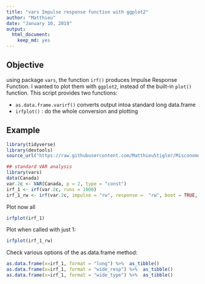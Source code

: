 ```yaml
---
title: "vars Impulse response function with ggplot2"
author: "Matthieu"
date: "January 10, 2019"
output:
  html_document:
    keep_md: yes
---
```



## Objective

using package `vars`, the function `irf()` produces Impulse Response Function. I wanted to plot them with `ggplot2`, instead of the built-in `plot()` function. This script provides two functions:

* `as.data.frame.varirf()` converts output intoa  standard long data.frame
* `irfplot()` : do the whole conversion and plotting

## Example


```r
library(tidyverse)
library(devtools)
source_url("https://raw.githubusercontent.com/MatthieuStigler/Misconometrics/master/irf_for_ggplot/as.data.frame.varirf.R")

## standard VAR analysis
library(vars)
data(Canada)
var.2c <- VAR(Canada, p = 2, type = "const")
irf_1 <- irf(var.2c, runs = 1000)
irf_1_rw <- irf(var.2c, impulse = "rw", response =  "rw", boot = TRUE, runs = 500)
```


Plot now all

```r
irfplot(irf_1)

```

Plot when called with just 1:

```r
irfplot(irf_1_rw)
```

Check various options of the as.data.frame method:

```r
as.data.frame(x=irf_1, format = "long") %>%  as_tibble()
as.data.frame(x=irf_1, format = "wide_resp") %>%  as_tibble()
as.data.frame(x=irf_1, format = "wide_type") %>%  as_tibble()
```

  


